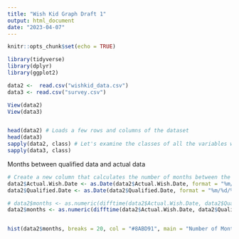 ```yaml
---
title: "Wish Kid Graph Draft 1"
output: html_document
date: "2023-04-07"
---
```


```r
knitr::opts_chunk$set(echo = TRUE)

library(tidyverse)
library(dplyr)
library(ggplot2)
```

```r
data2 <-  read.csv("wishkid_data.csv") 
data3 <- read.csv("survey.csv")

View(data2)
View(data3)


head(data2) # Loads a few rows and columns of the dataset
head(data3)
sapply(data2, class) # Let's examine the classes of all the variables we are working with
sapply(data3, class)
```

Months between qualified data and actual data 

```r

# Create a new column that calculates the number of months between the Actual Wish Date and the Qualified Date
data2$Actual.Wish.Date <- as.Date(data2$Actual.Wish.Date, format = "%m/%d/%Y")
data2$Qualified.Date <- as.Date(data2$Qualified.Date, format = "%m/%d/%Y")

# data2$months <- as.numeric(difftime(data2$Actual.Wish.Date, data2$Qualified.Date, units = "weeks"))/4
data2$months <- as.numeric(difftime(data2$Actual.Wish.Date, data2$Qualified.Date, units = "weeks"))/4


hist(data2$months, breaks = 20, col = "#8ABD91", main = "Number of Months between Qualified Date and Actual Wish Date", xlab = "Months")


```



